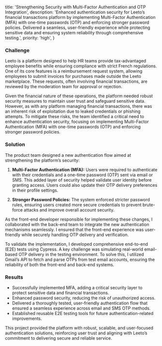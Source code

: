
  title:
    'Strengthening Security with Multi-Factor Authentication and OTP Integration',
  description:
    'Enhanced authentication security for Leeto’s financial transactions platform by implementing Multi-Factor Authentication (MFA) with one-time passwords (OTP) and enforcing stronger password policies. Delivered a seamless, user-friendly experience while protecting sensitive data and ensuring system reliability through comprehensive testing.',
  priority: 'high',
}


<h3 className="mb-10 text-3xl">Challenge</h3>

Leeto is a platform designed to help HR teams provide tax-advantaged employee benefits while ensuring compliance with strict French regulations. One of its core features is a reimbursement request system, allowing employees to submit invoices for purchases made outside the Leeto marketplace. These requests, often involving financial transactions, are reviewed by the moderation team for approval or rejection.

Given the financial nature of these operations, the platform needed robust security measures to maintain user trust and safeguard sensitive data. However, as with any platform managing financial transactions, there was an inherent risk of exploitation due to leaked credentials or phishing attempts. To mitigate these risks, the team identified a critical need to enhance authentication security, focusing on implementing Multi-Factor Authentication (MFA) with one-time passwords (OTP) and enforcing stronger password policies.

<h3 className="mb-10 text-3xl">Solution</h3>

The product team designed a new authentication flow aimed at strengthening the platform’s security:

1. **Multi-Factor Authentication (MFA):** Users were required to authenticate with their credentials and a one-time password (OTP) sent via email or SMS. This added layer of security helped validate user identity before granting access. Users could also update their OTP delivery preferences in their profile settings.

2. **Stronger Password Policies:** The system enforced stricter password rules, ensuring users created more secure credentials to prevent brute-force attacks and improve overall account security.

As the front-end developer responsible for implementing these changes, I collaborated with the back-end team to integrate the new authentication mechanisms seamlessly. I ensured that the front-end experience was user-friendly while securely handling OTP delivery and verification.

To validate the implementation, I developed comprehensive end-to-end (E2E) tests using Cypress. A key challenge was simulating real-world email-based OTP delivery in the testing environment. To solve this, I utilized Gmail’s API to fetch and parse OTPs from test email accounts, ensuring the reliability of both the front-end and back-end systems.

<h3 className="mb-10 text-3xl">Results</h3>

- Successfully implemented MFA, adding a critical security layer to protect sensitive data and financial transactions.
- Enhanced password security, reducing the risk of unauthorized access.
- Delivered a thoroughly tested, user-friendly authentication flow that ensured a seamless experience across email and SMS OTP methods.
- Established reusable E2E testing tools for future authentication-related improvements.

This project provided the platform with robust, scalable, and user-focused authentication solutions, reinforcing user trust and aligning with Leeto’s commitment to delivering secure and reliable service.
